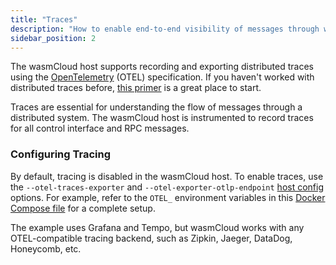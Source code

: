 ```yaml
---
title: "Traces"
description: "How to enable end-to-end visibility of messages through wasmCloud"
sidebar_position: 2
---
```


The wasmCloud host supports recording and exporting distributed traces using the [OpenTelemetry](https://opentelemetry.io/) (OTEL) specification. If you haven't worked with distributed traces before, [this primer](https://opentelemetry.io/docs/concepts/observability-primer/#distributed-traces) is a great place to start. 

Traces are essential for understanding the flow of messages through a distributed system. The wasmCloud host is instrumented to record traces for all control interface and RPC messages.

### Configuring Tracing

By default, tracing is disabled in the wasmCloud host. To enable traces, use the `--otel-traces-exporter` and `--otel-exporter-otlp-endpoint` [host config](/docs/reference/host-config) options. For example, refer to the `OTEL_` environment variables in this [Docker Compose file](https://github.com/wasmCloud/wasmCloud/blob/main/examples/docker/docker-compose-full.yml) for a complete setup.

The example uses Grafana and Tempo, but wasmCloud works with any OTEL-compatible tracing backend, such as Zipkin, Jaeger, DataDog, Honeycomb, etc.
